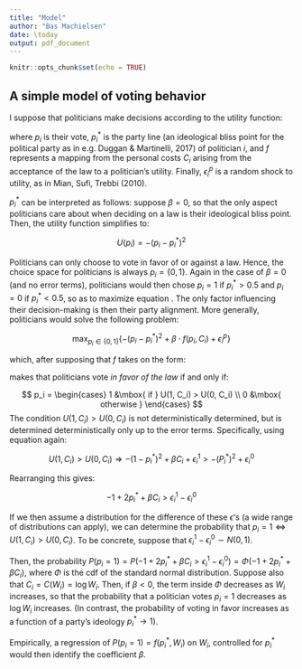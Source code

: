 ```yaml
---
title: "Model"
author: "Bas Machielsen"
date: \today
output: pdf_document
---
```


```r
knitr::opts_chunk$set(echo = TRUE)
```

## A simple model of voting behavior

I suppose that politicians make decisions according to the utility function:

\begin{equation}\label{eq:utility}
U(p_i, C_i) = -(p_i - p^*_i)^2 + \beta \cdot f(p_i, C_i) + \epsilon^p_i
\end{equation}

where $p_i$ is their vote, $p^*_i$ is the party line (an ideological bliss point for the political party as in e.g. Duggan & Martinelli, 2017) of politician $i$, and $f$ represents a mapping from the personal costs $C_i$ arising from the acceptance of the law to a politician's utility. Finally, $\epsilon^p_i$ is a random shock to utility, as in Mian, Sufi, Trebbi (2010). 
 
 $p^*_i$ can be interpreted as follows: suppose $\beta = 0$, so that the only aspect politicians care about when deciding on a law is their ideological bliss point. Then, the utility function simplifies to:
 
 $$
 U(p_i) = -(p_i - p^*_i)^2
 $$
 
Politicians can only choose to vote in favor of or against a law. Hence, the choice space for politicians is always $p_i = \{ 0, 1 \}$. Again in the case of $\beta = 0$ (and no error terms), politicians would then chose $p_i = 1$ if $p^*_i > 0.5$ and $p_i = 0$ if $p^*_i < 0.5$, so as to maximize equation \ref{eq:utility}. The only factor influencing their decision-making is then their party alignment. More generally, politicians would solve the following problem:

$$
\max_{p_i \in \{ 0, 1 \}} \{ -(p_i - p^*_i)^2  + \beta \cdot f(p_i, C_i) + \epsilon^p_i\}
$$

which, after supposing that $f$ takes on the form:

\begin{equation}
f = \begin{cases}
C (W_i) &\mbox{ if } p_i = 1 \\
0 &\mbox{ otherwise }
\end{cases}
\end{equation}

makes that politicians vote _in favor of the law_ if and only if:

$$
p_i = \begin{cases}
1 &\mbox{ if } U(1, C_i) > U(0, C_i) \\
0 &\mbox{ otherwise } 
\end{cases}
$$
The condition $U(1, C_i) > U(0, C_i)$ is not deterministically determined, but is determined deterministically only up to the error terms. Specifically, using equation \ref{eq:utility} again:

$$
U(1, C_i) > U(0, C_i) \Rightarrow -(1-p^*_i)^2 + \beta C_i + \epsilon^1_i > -(P^*_i)^2 + \epsilon^0_i
$$

Rearranging this gives:

$$
-1 + 2p^*_i + \beta C_i > \epsilon^1_i - \epsilon^0_i 
$$

If we then assume a distribution for the difference of these $\epsilon$'s (a wide range of distributions can apply), we can determine the probability that $p_i = 1 \iff U(1, C_i) > U(0, C_i)$. To be concrete, suppose that $\epsilon^1_i - \epsilon^0_i \sim N(0,1)$. 

Then, the probability $P(p_i = 1) = P(-1 + 2p^*_i + \beta C_i > \epsilon^1_i - \epsilon^0_i) = \Phi(-1 + 2p^*_i + \beta C_i)$, where $\Phi$ is the cdf of the standard normal distribution. Suppose also that $C_i = C(W_i) = \log W_i$. Then, if $\beta < 0$, the term inside $\Phi$ decreases as $W_i$ increases, so that the probability that a politician votes $p_i = 1$ decreases as $\log W_i$ increases. (In contrast, the probability of voting in favor increases as a function of a party's ideology $p^*_i \rightarrow 1$). 

Empirically, a regression of $P(p_i = 1) = f(p^*_i, W_i)$ on $W_i$, controlled for $p^*_i$ would then identify the coefficient $\beta$.


